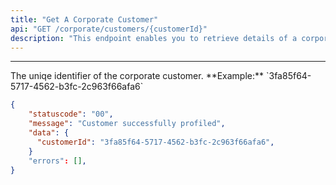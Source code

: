 ```yaml
---
title: "Get A Corporate Customer"
api: "GET /corporate/customers/{customerId}"
description: "This endpoint enables you to retrieve details of a corporate customer"
---
```


---

<ParamField path="customerId" type="string" required>
	The uniqe identifier of the corporate customer. **Example:**
	`3fa85f64-5717-4562-b3fc-2c963f66afa6`
</ParamField>

<ResponseExample>

```json
{
    "statuscode": "00",
    "message": "Customer successfully profiled",
    "data": {
      "customerId": "3fa85f64-5717-4562-b3fc-2c963f66afa6",
    }
    "errors": [],
}
```

</ResponseExample>

